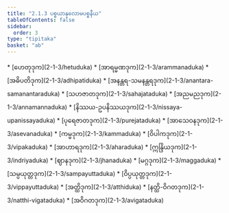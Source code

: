 ```yaml
---
title: "2.1.3 ပစ္စယာနုလောမပစ္စနီယ"
tableOfContents: false
sidebar:
  order: 3
type: "tipitaka"
basket: "ab"
---
```



<DynamicBreadcrumb />



<TableOfContents>
* [ဟေတုဒုက](2-1-3/hetuduka)
* [အာရမ္မဏဒုက](2-1-3/arammanaduka)
* [အဓိပတိဒုက](2-1-3/adhipatiduka)
* [အနန္တရ-သမနန္တရဒုက](2-1-3/anantara-samanantaraduka)
* [သဟဇာတဒုက](2-1-3/sahajataduka)
* [အညမညဒုက](2-1-3/annamannaduka)
* [နိဿယ-ဥပနိဿယဒုက](2-1-3/nissaya-upanissayaduka)
* [ပုရေဇာတဒုက](2-1-3/purejataduka)
* [အာသေဝနဒုက](2-1-3/asevanaduka)
* [ကမ္မဒုက](2-1-3/kammaduka)
* [ဝိပါကဒုက](2-1-3/vipakaduka)
* [အာဟာရဒုက](2-1-3/aharaduka)
* [ဣန္ဒြိယဒုက](2-1-3/indriyaduka)
* [ဈာနဒုက](2-1-3/jhanaduka)
* [မဂ္ဂဒုက](2-1-3/maggaduka)
* [သမ္ပယုတ္တဒုက](2-1-3/sampayuttaduka)
* [ဝိပ္ပယုတ္တဒုက](2-1-3/vippayuttaduka)
* [အတ္ထိဒုက](2-1-3/atthiduka)
* [နတ္ထိ-ဝိဂတဒုက](2-1-3/natthi-vigataduka)
* [အဝိဂတဒုက](2-1-3/avigataduka)
</TableOfContents>